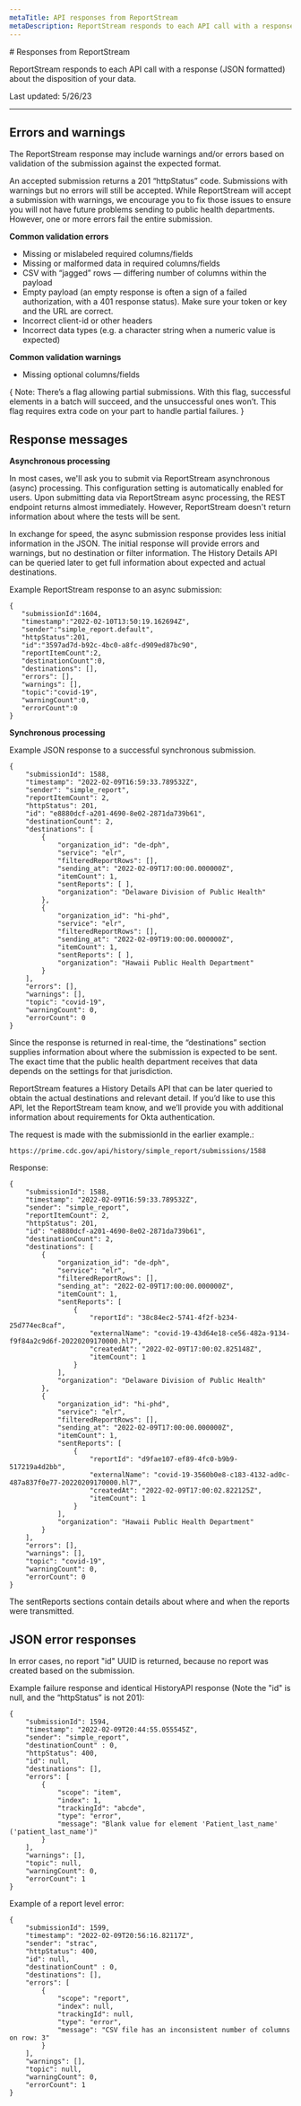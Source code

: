 ```yaml
---
metaTitle: API responses from ReportStream
metaDescription: ReportStream responds to each API call with a response (JSON formatted) about the disposition of your data.
---
```



<LayoutSidenav><Sidenav /></LayoutSidenav>

<LayoutMain>
# Responses from ReportStream

<p className="usa-intro text-base">ReportStream responds to each API call with a response (JSON formatted) about the disposition of your data.</p>

<p className="text-base">Last updated: 5/26/23</p>

***

## Errors and warnings

The ReportStream response may include warnings and/or errors based on validation of the submission against the expected format.

An accepted submission returns a 201 “httpStatus” code. Submissions with warnings but no errors will still be accepted. 
While ReportStream will accept a submission with warnings, we encourage you to fix those issues to ensure you will not have future problems sending to public health departments. 
However, one or more errors fail the entire submission.

**Common validation errors**
* Missing or mislabeled required columns/fields
* Missing or malformed data in required columns/fields
* CSV with “jagged” rows — differing number of columns within the payload
* Empty payload (an empty response is often a sign of a failed authorization, with a 401 response status). Make sure your token or key and the URL are correct.
* Incorrect client-id or other headers
* Incorrect data types (e.g. a character string when a numeric value is expected)

**Common validation warnings**
* Missing optional columns/fields

{
<Alert type="tip">
    <span className="text-bold">Note:</span> There’s a flag allowing partial submissions. With this flag, successful elements in a batch will succeed, and the unsuccessful ones won’t. This flag requires extra code on your part to handle partial failures.
</Alert>
}

## Response messages

**Asynchronous processing**

In most cases, we'll ask you to submit via ReportStream asynchronous (async) processing. This configuration setting is automatically enabled for users. Upon submitting data via ReportStream async processing, the REST endpoint returns almost immediately. However, ReportStream doesn't return information about where the tests will be sent.

In exchange for speed, the async submission response provides less initial information in the JSON. The initial response will provide errors and warnings, but no destination or filter information. The History Details API can be queried later to get full information about expected and actual destinations.

Example ReportStream response to an async submission:

```
{
   "submissionId":1604,
   "timestamp":"2022-02-10T13:50:19.162694Z",
   "sender":"simple_report.default",
   "httpStatus":201,
   "id":"3597ad7d-b92c-4bc0-a8fc-d909ed87bc90",
   "reportItemCount":2,
   "destinationCount":0,
   "destinations": [],
   "errors": [],
   "warnings": [],
   "topic":"covid-19",
   "warningCount":0,
   "errorCount":0
}
```

**Synchronous processing**

Example JSON response to a successful synchronous submission.

```
{
    "submissionId": 1588,
    "timestamp": "2022-02-09T16:59:33.789532Z",
    "sender": "simple_report",
    "reportItemCount": 2,
    "httpStatus": 201,
    "id": "e8880dcf-a201-4690-8e02-2871da739b61",
    "destinationCount": 2,
    "destinations": [
        {
            "organization_id": "de-dph",
            "service": "elr",
            "filteredReportRows": [],
            "sending_at": "2022-02-09T17:00:00.000000Z",
            "itemCount": 1,
            "sentReports": [ ],
            "organization": "Delaware Division of Public Health"
        },
        {
            "organization_id": "hi-phd",
            "service": "elr",
            "filteredReportRows": [],
            "sending_at": "2022-02-09T19:00:00.000000Z",
            "itemCount": 1,
            "sentReports": [ ],
            "organization": "Hawaii Public Health Department"
        }
    ],
    "errors": [],
    "warnings": [],
    "topic": "covid-19",
    "warningCount": 0,
    "errorCount": 0
}
```

Since the response is returned in real-time, the “destinations” section supplies information about where the submission is expected to be sent. The exact time that the public health department receives that data depends on the settings for that jurisdiction.

ReportStream features a History Details API that can be later queried to obtain the actual destinations and relevant detail. If you’d like to use this API, let the ReportStream team know, and we’ll provide you with additional information about requirements for Okta authentication.

The request is made with the submissionId in the earlier example.:

```
https://prime.cdc.gov/api/history/simple_report/submissions/1588
```

Response:

```
{
    "submissionId": 1588,
    "timestamp": "2022-02-09T16:59:33.789532Z",
    "sender": "simple_report",
    "reportItemCount": 2,
    "httpStatus": 201,
    "id": "e8880dcf-a201-4690-8e02-2871da739b61",
    "destinationCount": 2,
    "destinations": [
        {
            "organization_id": "de-dph",
            "service": "elr",
            "filteredReportRows": [],
            "sending_at": "2022-02-09T17:00:00.000000Z",
            "itemCount": 1,
            "sentReports": [
                {
                    "reportId": "38c84ec2-5741-4f2f-b234-25d774ec8caf",
                    "externalName": "covid-19-43d64e18-ce56-482a-9134-f9f84a2c9d6f-20220209170000.hl7",
                    "createdAt": "2022-02-09T17:00:02.825148Z",
                    "itemCount": 1
                }
            ],
            "organization": "Delaware Division of Public Health"
        },
        {
            "organization_id": "hi-phd",
            "service": "elr",
            "filteredReportRows": [],
            "sending_at": "2022-02-09T17:00:00.000000Z",
            "itemCount": 1,
            "sentReports": [
                {
                    "reportId": "d9fae107-ef89-4fc0-b9b9-517219a4d2bb",
                    "externalName": "covid-19-3560b0e8-c183-4132-ad0c-487a837f0e77-20220209170000.hl7",
                    "createdAt": "2022-02-09T17:00:02.822125Z",
                    "itemCount": 1
                }
            ],
            "organization": "Hawaii Public Health Department"
        }
    ],
    "errors": [],
    "warnings": [],
    "topic": "covid-19",
    "warningCount": 0,
    "errorCount": 0
}
```

The sentReports sections contain details about where and when the reports were transmitted.

## JSON error responses

In error cases, no report "id" UUID is returned, because no report was created based on the submission.

Example failure response and identical HistoryAPI response (Note the "id" is null, and the “httpStatus” is not 201):

```
{
    "submissionId": 1594,
    "timestamp": "2022-02-09T20:44:55.055545Z",
    "sender": "simple_report",
    "destinationCount" : 0,
    "httpStatus": 400,
    "id": null,
    "destinations": [],
    "errors": [
        {
            "scope": "item",
            "index": 1,
            "trackingId": "abcde",
            "type": "error",
            "message": "Blank value for element 'Patient_last_name' ('patient_last_name')"
        }
    ],
    "warnings": [],
    "topic": null,
    "warningCount": 0,
    "errorCount": 1
}
```

Example of a report level error:

```
{
    "submissionId": 1599,
    "timestamp": "2022-02-09T20:56:16.82117Z",
    "sender": "strac",
    "httpStatus": 400,
    "id": null,
    "destinationCount" : 0,
    "destinations": [],
    "errors": [
        {
            "scope": "report",
            "index": null,
            "trackingId": null,
            "type": "error",
            "message": "CSV file has an inconsistent number of columns on row: 3"
        }
    ],
    "warnings": [],
    "topic": null,
    "warningCount": 0,
    "errorCount": 1
}
```
</LayoutMain>